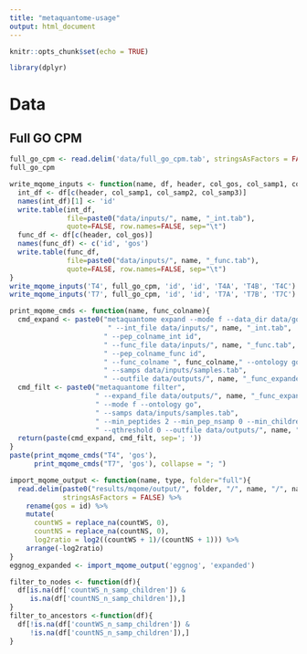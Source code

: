 ```yaml
---
title: "metaquantome-usage"
output: html_document
---
```


```r
knitr::opts_chunk$set(echo = TRUE)
```

```r
library(dplyr)
```


# Data

## Full GO CPM

```r
full_go_cpm <- read.delim('data/full_go_cpm.tab', stringsAsFactors = FALSE)
full_go_cpm
```

```r
write_mqome_inputs <- function(name, df, header, col_gos, col_samp1, col_samp2, col_samp3) {
  int_df <- df[c(header, col_samp1, col_samp2, col_samp3)] 
  names(int_df)[1] <- 'id'
  write.table(int_df,
              file=paste0("data/inputs/", name, "_int.tab"),
              quote=FALSE, row.names=FALSE, sep="\t")
  func_df <- df[c(header, col_gos)]
  names(func_df) <- c('id', 'gos')
  write.table(func_df,
              file=paste0("data/inputs/", name, "_func.tab"),
              quote=FALSE, row.names=FALSE, sep="\t")
}
write_mqome_inputs('T4', full_go_cpm, 'id', 'id', 'T4A', 'T4B', 'T4C')
write_mqome_inputs('T7', full_go_cpm, 'id', 'id', 'T7A', 'T7B', 'T7C')
```

```r
print_mqome_cmds <- function(name, func_colname){
  cmd_expand <- paste0("metaquantome expand --mode f --data_dir data/go_db/",
                        " --int_file data/inputs/", name, "_int.tab",
                       " --pep_colname_int id",
                       " --func_file data/inputs/", name, "_func.tab",
                       " --pep_colname_func id",
                       " --func_colname ", func_colname," --ontology go",
                       " --samps data/inputs/samples.tab",
                       " --outfile data/outputs/", name, "_func_expanded.tab")
  cmd_filt <- paste0("metaquantome filter",
                     " --expand_file data/outputs/", name, "_func_expanded.tab",
                     " --mode f --ontology go",
                     " --samps data/inputs/samples.tab",
                     " --min_peptides 2 --min_pep_nsamp 0 --min_children_non_leaf 2 --min_child_nsamp 1",
                     " --qthreshold 0 --outfile data/outputs/", name, "_func_filtered.tab")
  return(paste(cmd_expand, cmd_filt, sep='; '))
}
paste(print_mqome_cmds("T4", 'gos'),
      print_mqome_cmds("T7", 'gos'), collapse = "; ")
```



```r
import_mqome_output <- function(name, type, folder="full"){
  read.delim(paste0("results/mqome/output/", folder, "/", name, "/", name, "_func_", type, ".tab"),
             stringsAsFactors = FALSE) %>%
    rename(gos = id) %>%
    mutate(
      countWS = replace_na(countWS, 0),
      countNS = replace_na(countNS, 0),
      log2ratio = log2((countWS + 1)/(countNS + 1))) %>%
    arrange(-log2ratio)
}
eggnog_expanded <- import_mqome_output('eggnog', 'expanded')
```


```r
filter_to_nodes <- function(df){
  df[is.na(df['countWS_n_samp_children']) &
     is.na(df['countNS_n_samp_children']),]
}
filter_to_ancestors <-function(df){
  df[!is.na(df['countWS_n_samp_children']) &
     !is.na(df['countNS_n_samp_children']),]
}

```

